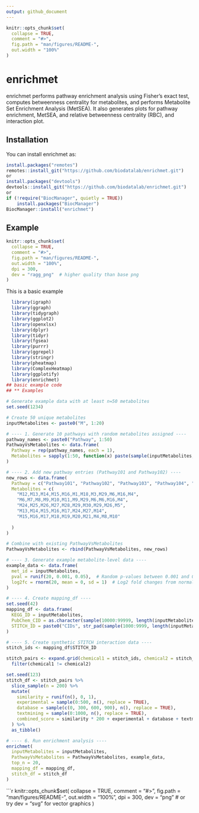 ```yaml
---
output: github_document
---
```


<!-- README.md is generated from README.Rmd. Please edit that file -->

```r
knitr::opts_chunk$set(
  collapse = TRUE,
  comment = "#>",
  fig.path = "man/figures/README-",
  out.width = "100%"
)
```

# enrichmet

<!-- badges: start -->
<!-- badges: end -->

enrichmet performs pathway enrichment analysis using Fisher’s exact test, computes betweenness centrality for metabolites,
and performs Metabolite Set Enrichment Analysis (MetSEA). It also generates plots for pathway enrichment, MetSEA, and relative betweenness centrality (RBC), and interaction plot.

## Installation

You can install enrichmet as:

``` r
install.packages("remotes")
remotes::install_git("https://github.com/biodatalab/enrichmet.git")
or 
install.packages("devtools")
devtools::install_git("https://github.com/biodatalab/enrichmet.git")
or
if (!require("BiocManager", quietly = TRUE))
    install.packages("BiocManager")
BiocManager::install("enrichmet")

```

## Example

```r
knitr::opts_chunk$set(
  collapse = TRUE,
  comment = "#>",
  fig.path = "man/figures/README-",
  out.width = "100%",
  dpi = 300,
  dev = "ragg_png"  # higher quality than base png
)
```
This is a basic example 

```r
  library(igraph)
  library(ggraph)
  library(tidygraph)
  library(ggplot2)
  library(openxlsx)
  library(dplyr)
  library(tidyr)
  library(fgsea)
  library(purrr)
  library(ggrepel)
  library(stringr)
  library(pheatmap)
  library(ComplexHeatmap)
  library(ggplotify)
  library(enrichmet)
## basic example code
## ** Examples

# Generate example data with at least n=50 metabolites
set.seed(1234)

# Create 50 unique metabolites
inputMetabolites <- paste0("M", 1:20)

# ---- 1. Generate 10 pathways with random metabolites assigned ----
pathway_names <- paste0("Pathway", 1:50)
PathwayVsMetabolites <- data.frame(
  Pathway = rep(pathway_names, each = 1),
  Metabolites = sapply(1:50, function(x) paste(sample(inputMetabolites, sample(5:15, 1)), collapse = ","))
)

# ---- 2. Add new pathway entries (Pathway101 and Pathway102) ----
new_rows <- data.frame(
  Pathway = c("Pathway101", "Pathway102", "Pathway103", "Pathway104", "pathway105"),
  Metabolites = c(
    "M12,M13,M14,M15,M16,M1,M18,M3,M29,M6,M16,M4",
    "M6,M7,M8,M9,M10,M11,M9,M29,M6,M6,M16,M4",
    "M24,M25,M26,M27,M28,M29,M30,M29,M26,M5",
    "M13,M14,M15,M16,M17,M24,M27,M14",
    "M15,M16,M17,M18,M19,M20,M21,M4,M8,M10"
    
  )
)

# Combine with existing PathwayVsMetabolites
PathwayVsMetabolites <- rbind(PathwayVsMetabolites, new_rows)

# ---- 3. Generate example metabolite-level data ----
example_data <- data.frame(
  met_id = inputMetabolites,
  pval = runif(20, 0.001, 0.05),  # Random p-values between 0.001 and 0.05
  log2fc = rnorm(20, mean = 0, sd = 1)  # Log2 fold changes from normal distribution
)

# ---- 4. Create mapping_df ----
set.seed(42)
mapping_df <- data.frame(
  KEGG_ID = inputMetabolites,
  PubChem_CID = as.character(sample(10000:99999, length(inputMetabolites))),
  STITCH_ID = paste0("CIDs", str_pad(sample(1000:9999, length(inputMetabolites)), 8, pad = "0"))
)

# ---- 5. Create synthetic STITCH interaction data ----
stitch_ids <- mapping_df$STITCH_ID

stitch_pairs <- expand.grid(chemical1 = stitch_ids, chemical2 = stitch_ids) %>%
  filter(chemical1 != chemical2)

set.seed(123)
stitch_df <- stitch_pairs %>%
  slice_sample(n = 200) %>%
  mutate(
    similarity = runif(n(), 0, 1),
    experimental = sample(0:500, n(), replace = TRUE),
    database = sample(c(0, 300, 600, 900), n(), replace = TRUE),
    textmining = sample(0:1000, n(), replace = TRUE),
    combined_score = similarity * 200 + experimental + database + textmining
  ) %>%
  as_tibble()

# ---- 6. Run enrichment analysis ----
enrichmet(
  inputMetabolites = inputMetabolites,
  PathwayVsMetabolites = PathwayVsMetabolites, example_data,
  top_n = 20,
  mapping_df = mapping_df,
  stitch_df = stitch_df
)

```

```r
knitr::opts_chunk$set(
  collapse = TRUE,
  comment = "#>",
  fig.path = "man/figures/README-",
  out.width = "100%",
  dpi = 300,
  dev = "png"  # or try dev = "svg" for vector graphics
)

